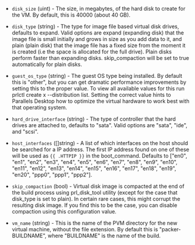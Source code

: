 <!-- Code generated from the comments of the Config struct in builder/parallels/iso/builder.go; DO NOT EDIT MANUALLY -->

- `disk_size` (uint) - The size, in megabytes, of the hard disk to create
  for the VM. By default, this is 40000 (about 40 GB).

- `disk_type` (string) - The type for image file based virtual disk drives,
  defaults to expand. Valid options are expand (expanding disk) that the
  image file is small initially and grows in size as you add data to it, and
  plain (plain disk) that the image file has a fixed size from the moment it
  is created (i.e the space is allocated for the full drive). Plain disks
  perform faster than expanding disks. skip_compaction will be set to true
  automatically for plain disks.

- `guest_os_type` (string) - The guest OS type being installed. By default
  this is "other", but you can get dramatic performance improvements by
  setting this to the proper value. To view all available values for this run
  prlctl create x --distribution list. Setting the correct value hints to
  Parallels Desktop how to optimize the virtual hardware to work best with
  that operating system.

- `hard_drive_interface` (string) - The type of controller that the hard
  drives are attached to, defaults to "sata". Valid options are "sata", "ide",
  and "scsi".

- `host_interfaces` ([]string) - A list of which interfaces on the
  host should be searched for a IP address. The first IP address found on one
  of these will be used as `{{ .HTTPIP }}` in the boot_command. Defaults to
  ["en0", "en1", "en2", "en3", "en4", "en5", "en6", "en7", "en8", "en9",
  "en10", "en11", "en12", "en13", "en14", "en15", "en16", "en17", "en18", "en19", "en20",
  "ppp0", "ppp1", "ppp2"].

- `skip_compaction` (bool) - Virtual disk image is compacted at the end of
  the build process using prl_disk_tool utility (except for the case that
  disk_type is set to plain). In certain rare cases, this might corrupt
  the resulting disk image. If you find this to be the case, you can disable
  compaction using this configuration value.

- `vm_name` (string) - This is the name of the PVM directory for the new
  virtual machine, without the file extension. By default this is
  "packer-BUILDNAME", where "BUILDNAME" is the name of the build.

<!-- End of code generated from the comments of the Config struct in builder/parallels/iso/builder.go; -->

